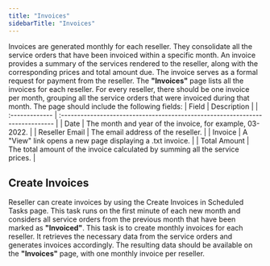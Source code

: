 ```yaml
---
title: "Invoices"
sidebarTitle: "Invoices"
---
```


Invoices are generated monthly for each reseller. They consolidate all the service orders that have been invoiced within a specific month. An invoice provides a summary of the services rendered to the reseller, along with the corresponding prices and total amount due. The invoice serves as a formal request for payment from the reseller.
The **"Invoices"** page lists all the invoices for each reseller. For every reseller, there should be one invoice per month, grouping all the service orders that were invoiced during that month. The page should include the following fields:
| Field          | Description                                                                   |
| :------------- | :---------------------------------------------------------------------------- |
| Date           | The month and year of the invoice, for example, 03-2022.                      |
| Reseller Email | The email address of the reseller.                                            |
| Invoice        | A "View" link opens a new page displaying a .txt invoice.                     |
| Total Amount   | The total amount of the invoice calculated by summing all the service prices. |

## Create Invoices
Reseller can create invoices by using the Create Invoices in Scheduled Tasks page. This task runs on the first minute of each new month and considers all service orders from the previous month that have been marked as **"Invoiced"**. This task is to create monthly invoices for each reseller. It retrieves the necessary data from the service orders and generates invoices accordingly. The resulting data should be available on the **"Invoices"** page, with one monthly invoice per reseller.
